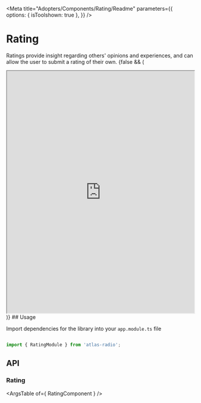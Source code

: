 
<Meta title="Adopters/Components/Rating/Readme" 
parameters={{
    options: {
      isToolshown: true
    },
  }}
/>

# Rating

Ratings provide insight regarding others' opinions and experiences, and can allow the user to submit a rating of their own.
{false && (
<iframe
    src='https://www.figma.com/embed?embed_host=share&url=https%3A%2F%2Fwww.figma.com%2Ffile%2F2gOGFJ7vaNyEAIG2LMtg6j%2FRating---Foundations-0.0.2-Components-Documentation%3Fnode-id%3D13866%253A22999' 
    allowFullScreen="true"
    width='100%'
    height='650px'
    style={{border: 'none'}}
></iframe>
)}
## Usage

Import dependencies for the library into your ```app.module.ts``` file

```ts

import { RatingModule } from 'atlas-radio';

```

## API

### Rating

<ArgsTable of={ RatingComponent } />
